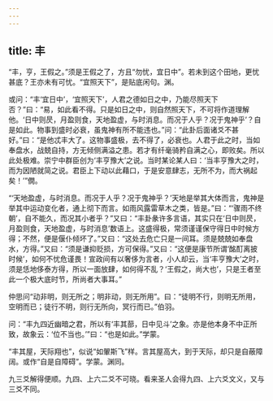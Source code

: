 ```yaml
---
---
---
```

title: 丰
---







“丰，亨，王假之。”须是王假之了，方且“勿忧，宜日中”。若未到这个田地，更忧甚底？王亦未有可忧。“宜照天下”，是贴底闲句。渊。

或问：“丰‘宜日中’，‘宜照天下’，人君之德如日之中，乃能尽照天下否？”曰：“易，如此看不得。只是如日之中，则自然照天下，不可将作道理解他。‘日中则昃，月盈则食，天地盈虚，与时消息。而况于人乎？况于鬼神乎’？自是如此。物事到盛时必衰，虽鬼神有所不能违也。”问：“此卦后面诸爻不甚好。”曰：“是他忒丰大了。这物事盛极，去不得了，必衰也。人君于此之时，当如奉盘水，战兢自持，方无倾侧满溢之患。若才有纤毫骑矜自满之心，即败矣。所以此处极难。崇宁中群臣创为‘丰亨豫大’之说。当时某论某人曰：‘当丰亨豫大之时，而为因陋就简之说。君臣上下动以此藉口，于是安意肆志，无所不为，而大祸起矣！’”僩。

“‘天地盈虚，与时消息。而况于人乎？况于鬼神乎？’天地是举其大体而言，鬼神是举其中运动变化者，通上彻下而言。如雨风露雷草木之类，皆是。”曰：“‘骤雨不终朝’，自不能久，而况其小者乎？”又曰：“丰卦彖许多言语，其实只在‘日中则昃，月盈则食，天地盈虚，与时消息’数语上。这盛得极，常须谨谨保守得日中时候方得；不然，便是偃仆倾坏了。”又曰：“这处去危亡只是一间耳。须是兢兢如奉盘水，方得。”又曰：“须是谦抑贬损，方可保得。”又曰：“这便是康节所谓‘酩酊离披时候’，如何不忧危谨畏！宣政间有以奢侈为言者，小人却云，当‘丰亨豫大’之时，须是恁地侈泰方得，所以一面放肆，如何得不乱？‘王假之，尚大也’，只是王者至此一个极大底时节，所尚者大事耳。”

仲思问“动非明，则无所之；明非动，则无所用”。曰：“徒明不行，则明无所用，空明而已；徒行不明，则行无所向，冥行而已。”伯羽。

问：“丰九四近幽暗之君，所以有‘丰其蔀，日中见斗’之象。亦是他本身不中正所致，故象云：‘位不当也。’”曰：“也是如此。”学蒙。

“丰其屋，天际翔也”，似说“如翬斯飞”样。言其屋高大，到于天际，却只是自蔽障阔。或作“自是自障碍”。学蒙。渊同。

九三爻解得便顺。九四、上六二爻不可晓。看来圣人会得九四、上六爻文义，又与三爻不同。